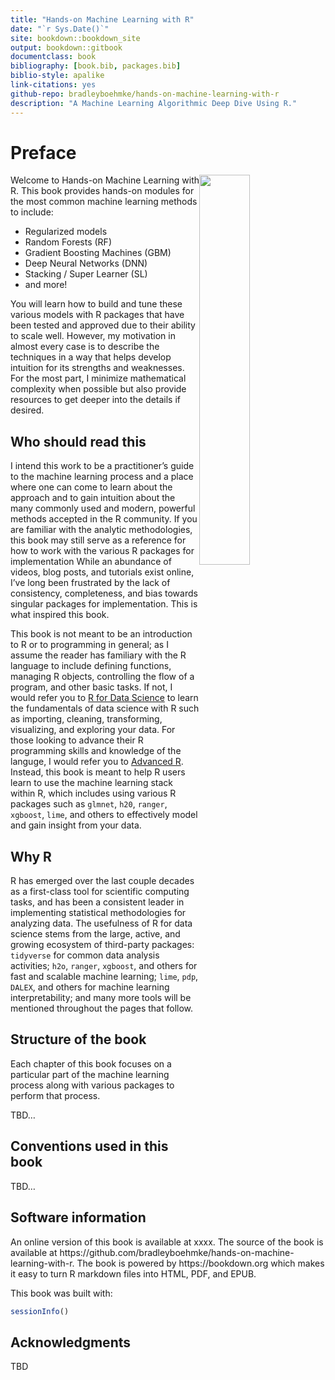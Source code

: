 ```yaml
--- 
title: "Hands-on Machine Learning with R"
date: "`r Sys.Date()`"
site: bookdown::bookdown_site
output: bookdown::gitbook
documentclass: book
bibliography: [book.bib, packages.bib]
biblio-style: apalike
link-citations: yes
github-repo: bradleyboehmke/hands-on-machine-learning-with-r
description: "A Machine Learning Algorithmic Deep Dive Using R."
---
```



# Preface {-}

<img src="images/mlr.png"  style="float:right; margin: 0px 0px 0px 0px; width: 40%; height: 40%;" />
Welcome to Hands-on Machine Learning with R.  This book provides hands-on modules for the most common machine learning methods to include:

- Regularized models
- Random Forests (RF)
- Gradient Boosting Machines (GBM)
- Deep Neural Networks (DNN)
- Stacking / Super Learner (SL)
- and more!

You will learn how to build and tune these various models with R packages that have been tested and approved due to their ability to scale well. However, my motivation in almost every case is to describe the techniques in a way that helps develop intuition for its strengths and weaknesses.  For the most part, I minimize mathematical complexity when possible but also provide resources to get deeper into the details if desired.


## Who should read this {-}

I intend this work to be a practitioner's guide to the machine learning process and a place where one can come to learn about the approach and to gain intuition about the many commonly used and modern, powerful methods accepted in the R community. If you are familiar with the analytic methodologies, this book may still serve as a reference for how to work with the various R packages for implementation  While an abundance of videos, blog posts, and tutorials exist online, I've long been frustrated by the lack of consistency, completeness, and bias towards singular packages for implementation. This is what inspired this book. 

This book is not meant to be an introduction to R or to programming in general; as I assume the reader has familiary with the R language to include defining functions, managing R objects, controlling the flow of a program, and other basic tasks.  If not, I would refer you to [R for Data Science](http://r4ds.had.co.nz/index.html) to learn the fundamentals of data science with R such as importing, cleaning, transforming, visualizing, and exploring your data. For those looking to advance their R programming skills and knowledge of the languge, I would refer you to [Advanced R](http://adv-r.had.co.nz/). Instead, this book is meant to help R users learn to use the machine learning stack within R, which includes using various R packages such as `glmnet`, `h20`, `ranger`, `xgboost`, `lime`, and others to effectively model and gain insight from your data.

## Why R {-}

R has emerged over the last couple decades as a first-class tool for scientific computing tasks, and has been a consistent leader in implementing statistical methodologies for analyzing data. The usefulness of R for data science stems from the large, active, and growing ecosystem of third-party packages: `tidyverse` for common data analysis activities; `h2o`, `ranger`, `xgboost`, and others for fast and scalable machine learning; `lime`, `pdp`, `DALEX`, and others for machine learning interpretability; and many more tools will be mentioned throughout the pages that follow.

## Structure of the book {-} 

Each chapter of this book focuses on a particular part of the machine learning process along with various packages to perform that process.

TBD...


## Conventions used in this book {-}

TBD...

## Software information {-} 

An online version of this book is available at xxxx.  The source of the book is available at https://github.com/bradleyboehmke/hands-on-machine-learning-with-r. The book is powered by https://bookdown.org which makes it easy to turn R markdown files into HTML, PDF, and EPUB.

This book was built with:

```r
sessionInfo()
```


## Acknowledgments {-} 

TBD

